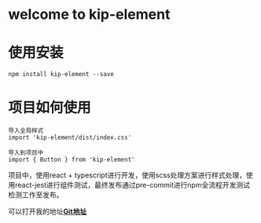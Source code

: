 
<Meta title="Example/Introduction" />


# welcome to kip-element

# 使用安装

```
npm install kip-element --save

```
# 项目如何使用

```
导入全局样式
import 'kip-element/dist/index.css'
```
```
导入到项目中
import { Button } from 'kip-element'
```

项目中，使用react + typescript进行开发，使用scss处理方案进行样式处理，使用react-jest进行组件测试，最终发布通过pre-commit进行npm全流程开发测试检测工作至发布。


可以打开我的地址[**Git地址**](https://github.com/KipSong/kip-element)
